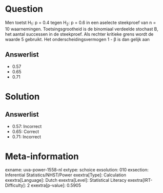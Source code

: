 Question
========

Men toetst H~1~: p = 0.4 tegen H~2~: p = 0.6 in een aselecte steekproef
van n = 10 waarnemingen. Toetsingsgrootheid is de binomiaal verdeelde
stochast B, het aantal successen in de steekproef. Als rechter kritieke
grens wordt de waarde 5 gebruikt. Het onderscheidingsvermogen 1 - β is
dan gelijk aan

Answerlist
----------

* 0.57
* 0.65
* 0.71

Solution
========

Answerlist
----------

* 0.57: Incorrect
* 0.65: Correct
* 0.71: Incorrect

Meta-information
================
exname: uva-power-1558-nl
extype: schoice
exsolution: 010
exsection: Inferential Statistics/NHST/Power
exextra[Type]: Calculation
exextra[Language]: Dutch
exextra[Level]: Statistical Literacy
exextra[IRT-Difficulty]: 2
exextra[p-value]: 0.5905
